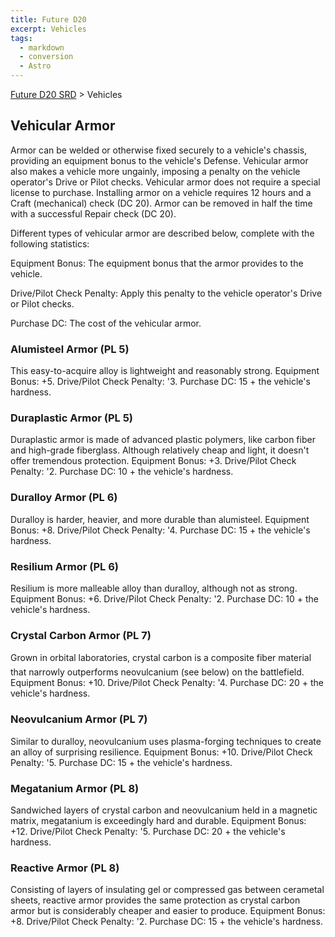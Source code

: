 ```yaml
---
title: Future D20
excerpt: Vehicles
tags:
  - markdown
  - conversion
  - Astro
---
```






[Future D20 SRD]( / ) > Vehicles




## Vehicular Armor


Armor can be welded or otherwise fixed securely to a vehicle's chassis, providing an equipment bonus to the vehicle's Defense. Vehicular armor also makes a vehicle more ungainly, imposing a penalty on the vehicle operator's Drive or Pilot checks. Vehicular armor does not require a special license to purchase.
Installing armor on a vehicle requires 12 hours and a Craft (mechanical) check (DC 20). Armor can be removed in half the time with a successful Repair check (DC 20).


Different types of vehicular armor are described below, complete with the following statistics:


Equipment Bonus: The equipment bonus that the armor provides to the vehicle.


Drive/Pilot Check Penalty: Apply this penalty to the vehicle operator's Drive or Pilot checks.


Purchase DC: The cost of the vehicular armor.


### Alumisteel Armor (PL 5)


This easy-to-acquire alloy is lightweight and reasonably strong.
Equipment Bonus: +5.
Drive/Pilot Check Penalty: '3.
Purchase DC: 15 + the vehicle's hardness.


### Duraplastic Armor (PL 5)


Duraplastic armor is made of advanced plastic polymers, like carbon fiber and high-grade fiberglass. Although relatively cheap and light, it doesn't offer tremendous protection.
Equipment Bonus: +3.
Drive/Pilot Check Penalty: '2.
Purchase DC: 10 + the vehicle's hardness.


### Duralloy Armor (PL 6)


Duralloy is harder, heavier, and more durable than alumisteel.
Equipment Bonus: +8.
Drive/Pilot Check Penalty: '4.
Purchase DC: 15 + the vehicle's hardness.


### Resilium Armor (PL 6)


Resilium is more malleable alloy than duralloy, although not as strong.
Equipment Bonus: +6.
Drive/Pilot Check Penalty: '2.
Purchase DC: 10 + the vehicle's hardness.


### Crystal Carbon Armor (PL 7)


Grown in orbital laboratories, crystal carbon is a composite fiber material that narrowly outperforms neovulcanium (see below) on the battlefield.
Equipment Bonus: +10.
Drive/Pilot Check Penalty: '4.
Purchase DC: 20 + the vehicle's hardness.


### Neovulcanium Armor (PL 7)


Similar to duralloy, neovulcanium uses plasma-forging techniques to create an alloy of surprising resilience.
Equipment Bonus: +10.
Drive/Pilot Check Penalty: '5.
Purchase DC: 15 + the vehicle's hardness.


### Megatanium Armor (PL 8)


Sandwiched layers of crystal carbon and neovulcanium held in a magnetic matrix, megatanium is exceedingly hard and durable.
Equipment Bonus: +12.
Drive/Pilot Check Penalty: '5.
Purchase DC: 20 + the vehicle's hardness.


### Reactive Armor (PL 8)


Consisting of layers of insulating gel or compressed gas between cerametal sheets, reactive armor provides the same protection as crystal carbon armor but is considerably cheaper and easier to produce.
Equipment Bonus: +8.
Drive/Pilot Check Penalty: '2.
Purchase DC: 15 + the vehicle's hardness.



